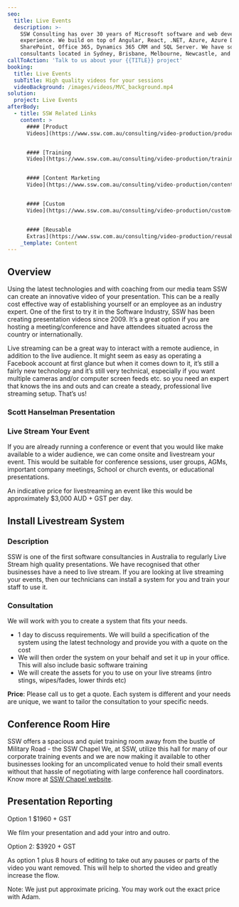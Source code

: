 ```yaml
---
seo:
  title: Live Events
  description: >-
    SSW Consulting has over 30 years of Microsoft software and web development
    experience. We build on top of Angular, React, .NET, Azure, Azure DevOps,
    SharePoint, Office 365, Dynamics 365 CRM and SQL Server. We have software
    consultants located in Sydney, Brisbane, Melbourne, Newcastle, and China.
callToAction: 'Talk to us about your {{TITLE}} project'
booking:
  title: Live Events
  subTitle: High quality videos for your sessions
  videoBackground: /images/videos/MVC_background.mp4
solution:
  project: Live Events
afterBody:
  - title: SSW Related Links
    content: >
      #### [Product
      Videos](https://www.ssw.com.au/consulting/video-production/product-videos)


      #### [Training
      Video](https://www.ssw.com.au/consulting/video-production/training-videos)


      #### [Content Marketing
      Video](https://www.ssw.com.au/consulting/video-production/content-marketing-videos)


      #### [Custom
      Video](https://www.ssw.com.au/consulting/video-production/custom-videos)


      #### [Reusable
      Extras](https://www.ssw.com.au/consulting/video-production/reusable-extras)
    _template: Content
---
```


## Overview

Using the latest technologies and with coaching from our media team SSW can create an innovative video of your presentation. This can be a really cost effective way of establishing yourself or an employee as an industry expert. One of the first to try it in the Software Industry, SSW has been creating presentation videos since 2009. It’s a great option if you are hosting a meeting/conference and have attendees situated across the country or internationally.

Live streaming can be a great way to interact with a remote audience, in addition to the live audience. It might seem as easy as operating a Facebook account at first glance but when it comes down to it, it’s still a fairly new technology and it’s still very technical, especially if you want multiple cameras and/or computer screen feeds etc. so you need an expert that knows the ins and outs and can create a steady, professional live streaming setup. That’s us!

### Scott Hanselman Presentation

<VideoEmbed url="https://youtu.be/_OL5sWgGySs" />

### Live Stream Your Event

If you are already running a conference or event that you would like make available to a wider audience, we can come onsite and livestream your event. This would be suitable for conference sessions, user groups, AGMs, important company meetings, School or church events, or educational presentations.

An indicative price for livestreaming an event like this would be approximately $3,000 AUD + GST per day.

## Install Livestream System

### Description

SSW is one of the first software consultancies in Australia to regularly Live Stream high quality presentations. We have recognised that other businesses have a need to live stream. If you are looking at live streaming your events, then our technicians can install a system for you and train your staff to use it.

### Consultation

We will work with you to create a system that fits your needs.

* 1 day to discuss requirements. We will build a specification of the system using the latest technology and provide you with a quote on the cost
* We will then order the system on your behalf and set it up in your office. This will also include basic software training
* We will create the assets for you to use on your live streams (intro stings, wipes/fades, lower thirds etc)

**Price**: Please call us to get a quote. Each system is different and your needs are unique, we want to tailor the consultation to your specific needs.

## Conference Room Hire

SSW offers a spacious and quiet training room away from the bustle of Military Road - the SSW Chapel We, at SSW, utilize this hall for many of our corporate training events and we are now making it available to other businesses looking for an uncomplicated venue to hold their small events without that hassle of negotiating with large conference hall coordinators. Know more at [SSW Chapel website](https://www.ssw.com.au/ssw/Events/Venues/Hire-Conference-Room.aspx).

## Presentation Reporting

Option 1 $1960 + GST

We film your presentation and add your intro and outro.

Option 2: $3920 + GST

As option 1 plus 8 hours of editing to take out any pauses or parts of the video you want removed. This will help to shorted the video and greatly increase the flow.

Note: We just put approximate pricing. You may work out the exact price with Adam.
